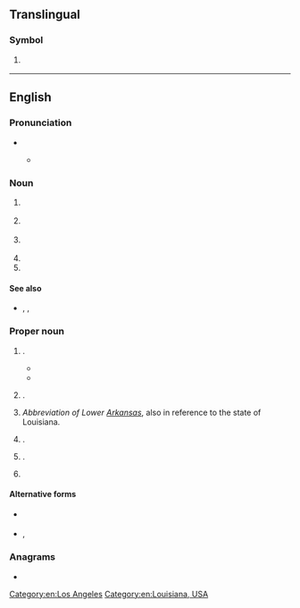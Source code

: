 {{also|Appendix:Variations of "la"}}
==Translingual==

===Symbol===
{{mul-symbol}}

# {{ISO 3166|1|2|Laos}}
#: {{syn|mul|LAO|qq1={{w|ISO 3166-1 alpha-3|alpha-3}}}}

----

==English==

===Pronunciation===
* {{IPA|en|/ˌɛl ˈeɪ/}}
** {{a|US}} {{IPA|en|[ˌɛɫ ˈlej]}}

===Noun===
{{en-noun}}

# {{lb|en|anatomy|medicine}} {{initialism of|en|[[left]] [[atrium]]}}
# {{lb|en|inorganic compound}} {{initialism of|en|lead arsenate}}
# {{lb|en|pharmacology}} {{initialism of|en|local anesthetic}}
# {{initialism of|en|lateral area}}
# {{initialism of|en|[[local]] [[authority]]}}

====See also====
* {{sense|left atrium}} {{l|en|LV}}, {{l|en|RA}}, {{l|en|RV}}

===Proper noun===
{{en-proper noun}}

# {{initialism of|en|Los Angeles|dot=,}} {{place|en|city|c/USA|a=a}}.
#* {{RQ:Kerouac On the Road|chapter=13|part=1|passage='''LA''' is the loneliest and most brutal of American cities; New York gets god-awful cold in the winter but there’s a feeling of wacky comradeship somewhere in some streets. '''LA''' is a jungle.}}
#* {{quote-av|en||{{w|Andrea Baker}}|{{w|Totally Spies!}}: Undercover|3|24|role=Clover|episode=Evil Promotion Much?|writers=Robert and Michelle LaMoreaux; Nicole Demerse; Jef Biederman; Richard Clark|network={{w|Teletoon}}|publisher={{w|Marathon Media}}|date=May 1 2005|passage=Speaking as an '''LA''' native, this is the longest earthquake I’ve ever felt!}}
# {{abbreviation of|en|Louisiana|dot=,}} {{place|en|state|c/USA|a=a}}.
# {{lb|en|humorous}} ''Abbreviation of Lower [[Arkansas]]'', also in reference to the state of Louisiana.
# {{abbreviation of|en|Lampung|dot=,}} {{place|en|province|c/Indonesia|a=a}}.
# {{initialism of|en|Las Anod|dot=,}} {{place|en|city|c/Somalia|a=a}}.
# {{initialism of|en|Linear A}}

====Alternative forms====
* {{sense|Louisiana}} {{l|en|La.}}
* {{sense|Los Angeles}} {{l|en|L.A.}}, {{l|en|L. A.}}

===Anagrams===
* {{anagrams|en|a=al|& al.|-al|AL|Al|a.l.|al|al-}}

[[Category:en:Los Angeles]]
[[Category:en:Louisiana, USA]]